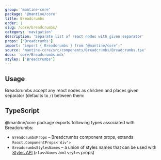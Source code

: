 ```yaml
---
group: 'mantine-core'
package: '@mantine/core'
title: Breadcrumbs
order: 1
slug: /core/breadcrumbs/
category: 'navigation'
description: 'Separate list of react nodes with given separator'
props: ['Breadcrumbs']
import: "import { Breadcrumbs } from '@mantine/core';"
source: 'mantine-core/src/components/Breadcrumbs/Breadcrumbs.tsx'
docs: 'core/Breadcrumbs.mdx'
styles: ['Breadcrumbs']
---
```



## Usage

Breadcrumbs accept any react nodes as children
and places given separator (defaults to `/`) between them:

<Demo data={BreadcrumbsDemos.usage} />

## TypeScript

@mantine/core package exports following types associated with Breadcrumbs:

- `BreadcrumbsProps` – Breadcrumbs component props, extends `React.ComponentProps<'div'>`
- `BreadcrumbsStylesNames` – a union of styles names that can be used with [Styles API](/theming/styles-api/) (`classNames` and `styles` props)
